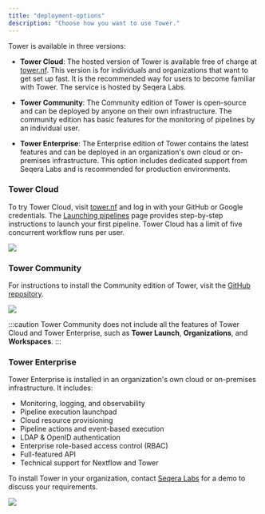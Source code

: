 ```yaml
---
title: "deployment-options"
description: "Choose how you want to use Tower."
---
```


Tower is available in three versions:

- **Tower Cloud**: The hosted version of Tower is available free of charge at [tower.nf](https://tower.nf). This version is for individuals and organizations that want to get set up fast. It is the recommended way for users to become familiar with Tower. The service is hosted by Seqera Labs.

- **Tower Community**: The Community edition of Tower is open-source and can be deployed by anyone on their own infrastructure. The community edition has basic features for the monitoring of pipelines by an individual user.

- **Tower Enterprise**: The Enterprise edition of Tower contains the latest features and can be deployed in an organization's own cloud or on-premises infrastructure. This option includes dedicated support from Seqera Labs and is recommended for production environments.

### Tower Cloud

To try Tower Cloud, visit [tower.nf](https://tower.nf/login) and log in with your GitHub or Google credentials. The [Launching pipelines](../launch/launch.mdx) page provides step-by-step instructions to launch your first pipeline. Tower Cloud has a limit of five concurrent workflow runs per user.

![](./_images/starting_tower_nf.png)

### Tower Community

For instructions to install the Community edition of Tower, visit the [GitHub repository](https://github.com/seqeralabs/nf-tower).

![](./_images/starting_tower_opensource.png)

:::caution
Tower Community does not include all the features of Tower Cloud and Tower Enterprise, such as **Tower Launch**, **Organizations**, and **Workspaces**.
:::

### Tower Enterprise

Tower Enterprise is installed in an organization's own cloud or on-premises infrastructure. It includes:

- Monitoring, logging, and observability
- Pipeline execution launchpad
- Cloud resource provisioning
- Pipeline actions and event-based execution
- LDAP & OpenID authentication
- Enterprise role-based access control (RBAC)
- Full-featured API
- Technical support for Nextflow and Tower

To install Tower in your organization, contact [Seqera Labs](https://cloud.tower.nf/demo/) for a demo to discuss your requirements.

![](./_images/starting_tower_enterprise.png)
